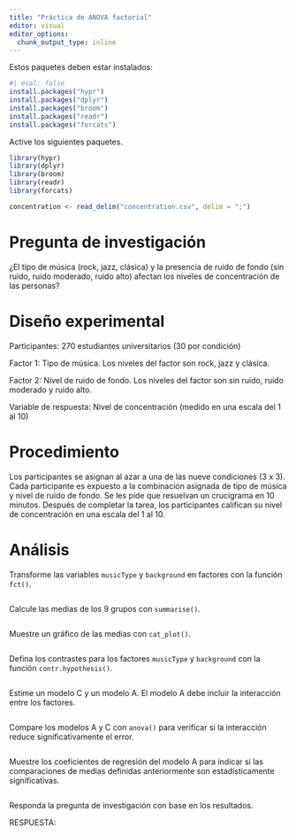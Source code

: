 ```yaml
---
title: "Práctica de ANOVA factorial"
editor: visual
editor_options: 
  chunk_output_type: inline
---
```


Estos paquetes deben estar instalados:

```r
#| eval: false
install.packages("hypr")
install.packages("dplyr")
install.packages("broom")
install.packages("readr")
install.packages("forcats")
```

Active los siguientes paquetes.

```r

library(hypr)
library(dplyr)
library(broom)
library(readr)
library(forcats)
```

```r
concentration <- read_delim("concentration.csv", delim = ";")
```

# Pregunta de investigación

¿El tipo de música (rock, jazz, clásica) y la presencia de ruido de fondo (sin ruido, ruido moderado, ruido alto) afectan los niveles de concentración de las personas?

# Diseño experimental

Participantes: 270 estudiantes universitarios (30 por condición)

Factor 1: Tipo de música. Los niveles del factor son rock, jazz y clásica.

Factor 2: Nivel de ruido de fondo. Los niveles del factor son sin ruido, ruido moderado y ruido alto.

Variable de respuesta: Nivel de concentración (medido en una escala del 1 al 10)

# Procedimiento

Los participantes se asignan al azar a una de las nueve condiciones (3 x 3). Cada participante es expuesto a la combinación asignada de tipo de música y nivel de ruido de fondo. Se les pide que resuelvan un crucigrama en 10 minutos. Después de completar la tarea, los participantes califican su nivel de concentración en una escala del 1 al 10.

# Análisis

Transforme las variables `musicType` y `background` en factores con la función `fct()`.

```r

```

Calcule las medias de los 9 grupos con `summarise()`.

```r

```

Muestre un gráfico de las medias con `cat_plot()`.

```r

```

Defina los contrastes para los factores `musicType` y `background` con la función `contr.hypothesis()`.

```r

```

Estime un modelo C y un modelo A. El modelo A debe incluir la interacción entre los factores.

```r

```

Compare los modelos A y C con `anova()` para verificar si la interacción reduce significativamente el error.

```r

```

Muestre los coeficientes de regresión del modelo A para indicar si las comparaciones de medias definidas anteriormente son estadísticamente significativas.

```r

```

Responda la pregunta de investigación con base en los resultados.

RESPUESTA:
